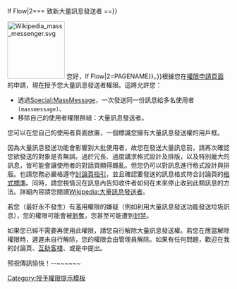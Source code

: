 {{{{{|safesubst:}}}If Flow|2=== 致新大量訊息發送者 ==}}

[[File:Wikipedia mass messenger.svg|right|130px]]
您好，{{{{{|safesubst:}}}If Flow|2={{{{{|safesubst:}}}PAGENAME}}。}}根據您在[[Wikipedia:權限申請/申請大量訊息發送權|權限申請頁面]]的申請，現在授予您大量訊息發送者權限。這將允許您：
*透過[[Special:MassMessage]]，一次發送同一份訊息給多名使用者<code>(massmessage)</code>、
*移除自己的使用者權限群組：大量訊息發送者。

您可以在您自己的使用者頁面放置{{tl|User wikipedia/Mass message sender}}，一個標識您擁有大量訊息發送權的用戶框。

因為大量訊息發送功能會影響到大批使用者，故您在發送大量訊息前，請再次確認您欲發送的對象是否無誤。過於冗長、過度講求格式設計及排版，以及特別龐大的訊息，皆可能會讓使用者的對話頁顯得雜亂。但您仍可以對訊息進行格式設計與排版。也請您務必嚴格遵守[[Wikipedia:討論頁指引|討論頁指引]]，並且確認要發送的訊息格式符合討論頁的[[WP:TOPPOST|格式標準]]。同時，請您視情況在訊息內告知收件者如何在未來停止收到此類訊息的方法。詳細內容請您閱讀[[Wikipedia:大量訊息發送者]]。

若您（最好永不發生）有濫用權限的嫌疑（例如利用大量訊息發送功能發送垃圾訊息），您的權限可能會被[[Wikipedia:申請解除權限|剝奪]]，您甚至可能遭到[[Wikipedia:封禁方針|封禁]]。

如果您已經不需要再使用此權限，請您自行解除大量訊息發送權。若您在應當解除權限時，遲遲未自行解除，您的權限会由管理員解除。如果有任何問題，歡迎在我的討論頁、[[Wikipedia:互助客棧/求助|互助客棧]]、或是{{IRC|wikipedia-zh}}中提出。

预祝傳訊愉快！--~~<includeonly>~~</includeonly><noinclude>~~</noinclude>
<!--Template:MMSgranted -->

<noinclude>[[Category:授予權限提示模板]]</noinclude>